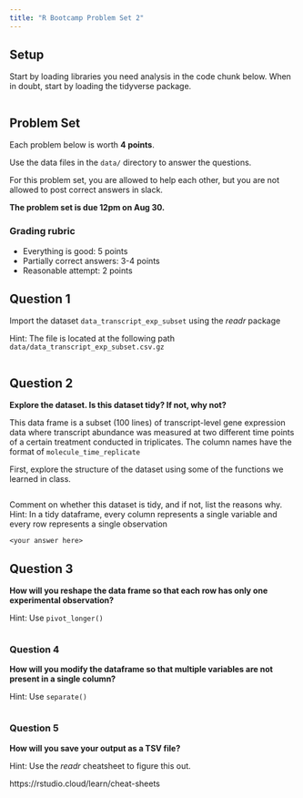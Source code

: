 ```yaml
---
title: "R Bootcamp Problem Set 2"
---
```


## Setup

Start by loading libraries you need analysis in the code chunk below.
When in doubt, start by loading the tidyverse package.

```r

```

## Problem Set

Each problem below is worth **4 points**.

Use the data files in the `data/` directory to answer the questions.

For this problem set, you are allowed to help each other, but you are
not allowed to post correct answers in slack.

**The problem set is due 12pm on Aug 30.**

### Grading rubric

- Everything is good: 5 points
- Partially correct answers: 3-4 points
- Reasonable attempt: 2 points

## Question 1 

Import the dataset `data_transcript_exp_subset` using the *readr*
package

Hint: The file is located at the following path
`data/data_transcript_exp_subset.csv.gz`

```r

```

## Question 2

**Explore the dataset. Is this dataset tidy? If not, why not?**

This data frame is a subset (100 lines) of transcript-level gene
expression data where transcript abundance was measured at two different
time points of a certain treatment conducted in triplicates. The column
names have the format of `molecule_time_replicate`

First, explore the structure of the dataset using some of the functions
we learned in class.

```r

```

Comment on whether this dataset is tidy, and if not, list the
reasons why. Hint: In a tidy dataframe, every column represents a single
variable and every row represents a single observation

```         
<your answer here>
```

## Question 3 

**How will you reshape the data frame so that each row has only one experimental observation?**

Hint: Use `pivot_longer()`

```r

```

### Question 4

**How will you modify the dataframe so that multiple variables are not present in a single column?**

Hint: Use `separate()`

```r

```

### Question 5 

**How will you save your output as a TSV file?**

Hint: Use the *readr* cheatsheet to figure this out.

https://rstudio.cloud/learn/cheat-sheets

```r

```
